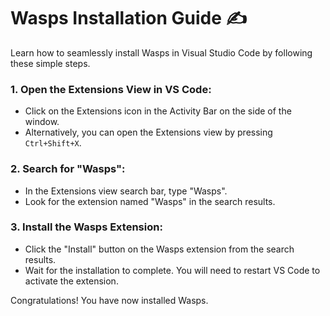 
# Wasps Installation Guide ✍️

Learn how to seamlessly install Wasps in Visual Studio Code by following these simple steps.

### 1. Open the Extensions View in VS Code:
- Click on the Extensions icon in the Activity Bar on the side of the window.
- Alternatively, you can open the Extensions view by pressing `Ctrl+Shift+X`.

### 2. Search for "Wasps":
- In the Extensions view search bar, type "Wasps".
- Look for the extension named "Wasps" in the search results.

### 3. Install the Wasps Extension:
- Click the "Install" button on the Wasps extension from the search results.
- Wait for the installation to complete. You will need to restart VS Code to activate the extension.

<Callout type="success" emoji="👍">
  Congratulations! You have now installed Wasps.
</Callout>
